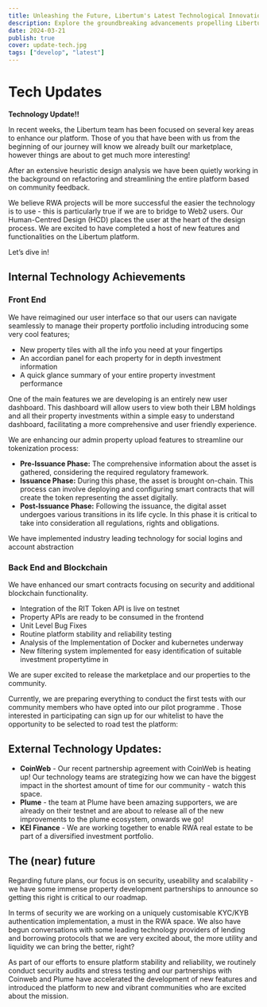 ```yaml
---
title: Unleashing the Future, Libertum's Latest Technological Innovations
description: Explore the groundbreaking advancements propelling Libertum's platform forward.
date: 2024-03-21
publish: true
cover: update-tech.jpg
tags: ["develop", "latest"]
---
```


# Tech Updates

**Technology Update!!**

In recent weeks, the Libertum team has been focused on several key areas to enhance our platform. Those of you that have been with us from the beginning of our journey will know we already built our marketplace, however things are about to get much more interesting!

After an extensive heuristic design analysis we have been quietly working in the background on refactoring and streamlining the entire platform based on community feedback.

We believe RWA projects will be more successful the easier the technology is to use - this is particularly true if we are to bridge to Web2 users. Our Human-Centred Design (HCD) places the user at the heart of the design process.  We are excited to have completed a host of new features and functionalities on the Libertum platform. 

Let’s dive in!

## Internal Technology Achievements

### Front End
We have reimagined our user interface so that our users can navigate seamlessly to manage their property portfolio including introducing some very cool features;
- New property tiles with all the info you need at your fingertips
- An accordian panel for each property for in depth investment information
- A quick glance summary of your entire property investment performance 

One of the main features we are developing is an entirely new user dashboard. This dashboard will allow users to view both their LBM holdings and all their property investments within a simple easy to understand dashboard, facilitating a more comprehensive and user friendly experience.

We are enhancing  our admin property upload features to streamline our tokenization process:
- **Pre-Issuance Phase:** The comprehensive information about the asset is gathered, considering the required regulatory framework. 
- **Issuance Phase:** During this phase, the asset is brought on-chain. This process can involve deploying and configuring smart contracts that will create the token representing the asset digitally.
- **Post-Issuance Phase:** Following the issuance, the digital asset undergoes various transitions in its life cycle. In this phase it is critical to take into consideration all regulations, rights and obligations.

We have implemented industry leading technology for social logins and account abstraction

### Back End and Blockchain
We have enhanced our smart contracts focusing on security and additional blockchain functionality.
- Integration of the RIT Token API is live on testnet
- Property APIs are ready to be consumed in the frontend
- Unit Level Bug Fixes
- Routine platform stability and reliability testing
- Analysis of the Implementation of Docker and kubernetes underway
- New filtering system implemented for easy identification of suitable investment propertytime in 

We are super excited to release the marketplace and our properties to the community.

Currently, we are preparing everything to conduct the first tests with our community members who have opted into our pilot programme . Those interested in participating can sign up for our whitelist to have the opportunity to be selected to road test the platform: 

## External Technology Updates:
- **CoinWeb** - Our recent partnership agreement with CoinWeb is heating up! Our technology teams are strategizing how we can have the biggest impact in the shortest amount of time for our community - watch this space.
- **Plume** - the team at Plume have been amazing supporters, we are already on their testnet and are about to release all of the new improvements to the plume ecosystem, onwards we go!
- **KEI Finance** - We are working together to enable RWA real estate to be part of a diversified investment portfolio.

## The (near) future 
Regarding future plans, our focus is on security, useability and scalability - we have some immense property development partnerships to announce so getting this right is critical to our roadmap.

In terms of security we are working on a uniquely customisable KYC/KYB authentication implementation, a must in the RWA space. We also have begun conversations with some leading technology providers of lending and borrowing protocols that we are very excited about, the more utility and liquidity we can bring the better, right?

As part of our efforts to ensure platform stability and reliability, we routinely conduct security audits and stress testing and our partnerships with Coinweb and Plume have accelerated the development of new features and introduced the platform to new and vibrant communities who are excited about the mission.


